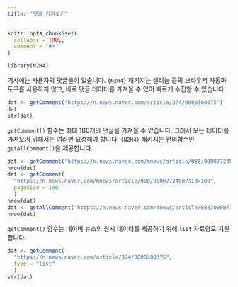 ```yaml
---
title: "댓글 가져오기"
---
```


```r
knitr::opts_chunk$set(
  collapse = TRUE,
  comment = "#>"
)
```

```r
library(N2H4)
```

기사에는 사용자의 댓글들이 있습니다.
`{N2H4}` 패키지는 셀리늄 등의 브라우저 자동화 도구를 사용하지 않고,
바로 댓글 데이터를 가져올 수 있어 빠르게 수집할 수 있습니다.

```r
dat <- getComment("https://n.news.naver.com/article/374/0000300375")
dat
str(dat)
```

`getComment()` 함수는 최대 100개의 댓글을 가져올 수 있습니다.
그래서 모든 데이터를 가져오기 위해서는 여러번 요청해야 합니다.
`{N2H4}` 패키지는 편의함수인 `getAllComment()`을 제공합니다.

```r
dat <- getComment("https://n.news.naver.com/mnews/article/088/0000772480?sid=100")
nrow(dat)
dat <- getComment(
  "https://n.news.naver.com/mnews/article/088/0000772480?sid=100",
  pageSize = 100
  )
nrow(dat)
dat <- getAllComment("https://n.news.naver.com/mnews/article/088/0000772480?sid=100")
nrow(dat)
```

`getComment()` 함수는 네이버 뉴스의 원시 데이터를 제공하기 위해 `list` 자료형도 지원합니다.

```r
dat <- getComment(
  "https://n.news.naver.com/article/374/0000300375", 
  type = "list"
  )
str(dat)
```
